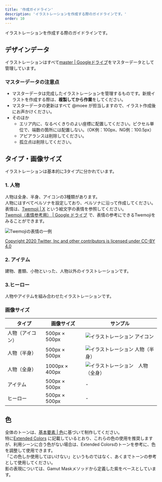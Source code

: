 ```yaml
---
title: '作成ガイドライン'
description: 'イラストレーションを作成する際のガイドラインです。'
order: 10
---
```

イラストレーションを作成する際のガイドラインです。

## デザインデータ
イラストレーションはすべて[master | Googleドライブ](https://drive.google.com/drive/folders/1C9Vjl3B8LKsYDmZVTPjzJtZGBZkaM4RD)をマスターデータとして管理しています。

### マスターデータの注意点
- マスターデータは完成したイラストレーションを管理するものです。新規イラストを作成する際は、**複製してから作業**をしてください。
- マスターデータの更新はすべて @moee が担当しますので、イラスト作成後にお声かけください。
- そのほか
    - エリア内に、なるべくきりのよい座標に配置してください。ピクセル単位で、端数の箇所には配置しない。（OK例：100px、NG例：100.5px）
    - アピアランスは削除してください。
    - 孤立点は削除してください。

## タイプ・画像サイズ

イラストレーションは基本的に3タイプに分かれています。

### 1. 人物

人物は全身、半身、アイコンの3種類があります。  
人物にはすべてペルソナを設定しており、ペルソナに沿って作成してください。  
表情は、[Twemoji | X](https://twemoji.twitter.com/) という絵文字の表情を参照してください。  
[Twemoji（表情参考用） | Google ドライブ](https://drive.google.com/drive/u/1/folders/1FKDL5gGmeCt8hiXjYVoCC4ZWOEiobcEV) で、表情の参考にできるTwemojiをみることができます。

![Twemojiの表情の一例](./images/examples_Twemoji-facial-expressions.png)


[Copyright 2020 Twitter, Inc and other contributors is licensed under CC-BY 4.0](https://creativecommons.org/licenses/by/4.0/)


### 2. アイテム

建物、書類、小物といった、人物以外のイラストレーションです。

### 3.ヒーロー

人物やアイテムを組み合わせたイラストレーションです。

### 画像サイズ
| タイプ| 画像サイズ | サンプル |
| --- | --- | --- |
| 人物（アイコン） | 500px × 500px | ![イラストレーション アイコン](./images/illusttype_icon.png) |
| 人物（半身） | 500px × 500px | ![イラストレーション 人物（半身）](./images/illusttype_upper.png) |
| 人物（全身）  | 1000px × 400px | ![イラストレーション　人物（全身）](./images/illusttype_body.png) |
| アイテム | 500px × 500px | - |
| ヒーロー | 500px × 500px | - |

## 色

全体のトーンは、[基本要素 | 色](/basics/colors/)に基づいて制作してください。  
特に[Extended Colors](/basics/colors/#h3-3) に記載しているとおり、これらの色の使用を推奨しますが、利用シーンに合う色がない場合は、Extended Colorsのトーンを参考に、色を調整して使用できます。  
「この色しか使用してはいけない」というものではなく、あくまでトーンの参考として使用してください。  
影の表現については、Gamut Maskメソッドから定義した紫をベースとしています。
